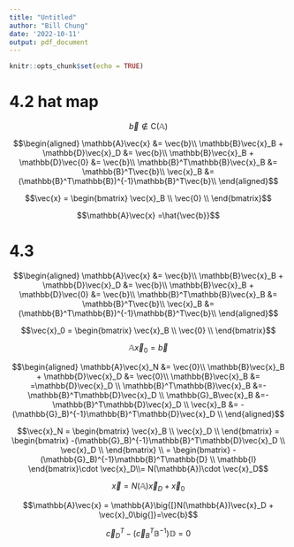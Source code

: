 ```yaml
---
title: "Untitled"
author: "Bill Chung"
date: '2022-10-11'
output: pdf_document
---
```


```r
knitr::opts_chunk$set(echo = TRUE)
```

# 4.2 hat map

$$\vec{b} \notin \text{C}(\mathbb{A})$$

$$\begin{aligned}
\mathbb{A}\vec{x} &= \vec{b}\\
\mathbb{B}\vec{x}_B + \mathbb{D}\vec{x}_D &= \vec{b}\\
\mathbb{B}\vec{x}_B + \mathbb{D}\vec{0} &= \vec{b}\\
\mathbb{B}^T\mathbb{B}\vec{x}_B  &= \mathbb{B}^T\vec{b}\\
\vec{x}_B  &= (\mathbb{B}^T\mathbb{B})^{-1}\mathbb{B}^T\vec{b}\\
\end{aligned}$$

$$\vec{x} = \begin{bmatrix}
\vec{x}_B \\
\vec{0} \\
\end{bmatrix}$$


$$\mathbb{A}\vec{x} =\hat{\vec{b}}$$

# 4.3

$$\begin{aligned}
\mathbb{A}\vec{x} &= \vec{b}\\
\mathbb{B}\vec{x}_B + \mathbb{D}\vec{x}_D &= \vec{b}\\
\mathbb{B}\vec{x}_B + \mathbb{D}\vec{0} &= \vec{b}\\
\mathbb{B}^T\mathbb{B}\vec{x}_B  &= \mathbb{B}^T\vec{b}\\
\vec{x}_B  &= (\mathbb{B}^T\mathbb{B})^{-1}\mathbb{B}^T\vec{b}\\
\end{aligned}$$

$$\vec{x}_0 = \begin{bmatrix}
\vec{x}_B \\
\vec{0} \\
\end{bmatrix}$$

$$\mathbb{A}\vec{x}_0 =\vec{b}$$


$$\begin{aligned}
\mathbb{A}\vec{x}_N &= \vec{0}\\
\mathbb{B}\vec{x}_B + \mathbb{D}\vec{x}_D &= \vec{0}\\
\mathbb{B}\vec{x}_B &=  =\mathbb{D}\vec{x}_D \\
\mathbb{B}^T\mathbb{B}\vec{x}_B &=-\mathbb{B}^T\mathbb{D}\vec{x}_D \\
\mathbb{G}_B\vec{x}_B &=-\mathbb{B}^T\mathbb{D}\vec{x}_D \\
\vec{x}_B &= -(\mathbb{G}_B)^{-1}\mathbb{B}^T\mathbb{D}\vec{x}_D \\
\end{aligned}$$

$$\vec{x}_N = \begin{bmatrix}
\vec{x}_B \\
\vec{x}_D \\  
\end{bmatrix} = \begin{bmatrix}
-(\mathbb{G}_B)^{-1}\mathbb{B}^T\mathbb{D}\vec{x}_D \\
\vec{x}_D \\  
\end{bmatrix} \\
= \begin{bmatrix}
-(\mathbb{G}_B)^{-1}\mathbb{B}^T\mathbb{D} \\
\mathbb{I}  
\end{bmatrix}\cdot \vec{x}_D\\= N(\mathbb{A})\cdot \vec{x}_D$$



$$\vec{x} = N(\mathbb{A}) \vec{x}_D + \vec{x}_0$$


$$\mathbb{A}\vec{x} = \mathbb{A}\big{[}N(\mathbb{A})\vec{x}_D + \vec{x}_0\big{]}=\vec{b}$$

$$\vec{c}_D^T - (\vec{c}_B^T\mathbb{B}^{-1})\mathbb{D} = 0$$
